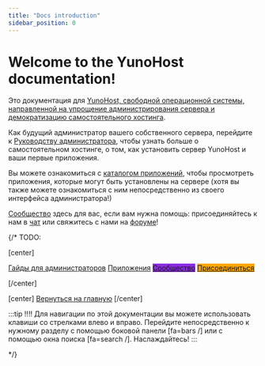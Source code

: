 ```yaml
---
title: "Docs introduction"
sidebar_position: 0
---
```


# Welcome to the YunoHost documentation!

Это документация для [YunoHost, свободной операционной системы, направленной на упрощение администрирования сервера и демократизацию самостоятельного хостинга](/admin/what_is_yunohost).

Как будущий администратор вашего собственного сервера, перейдите к [Руководству администратора](/admin), чтобы узнать больше о самостоятельном хостинге, о том, как установить сервер YunoHost и ваши первые приложения.

Вы можете ознакомиться с [каталогом приложений](https://apps.yunohost.org), чтобы просмотреть приложения, которые могут быть установлены на сервере (хотя вы также можете ознакомиться с ним непосредственно из своего интерфейса администратора!)

[Сообщество](/community) здесь для вас, если вам нужна помощь: присоединяйтесь к нам в [чат](/community/chat_rooms) или свяжитесь с нами на [форуме](/community/forum)!

{/*
TODO:

[center]

<a href="/admindoc" class="btn btn-lg btn-primary inline"><i class="fa fa-cogs"></i> Гайды для администраторов</a>
<a href="/apps" class="btn btn-lg btn-success inline"><i class="fa fa-cubes"></i> Приложения</a>
<a href="/community" class="btn btn-lg btn-primary" style="background: blueviolet;border-color: blueviolet;"><i class="fa fa-users"></i> Сообщество</a>
<a href="/dev" style="background: orange; border-color: orange;" class="btn btn-lg btn-error"><i class="fa fa-heart"></i> Присоединиться</a>

[/center]

[center]
<a href="https://yunohost.org" class="btn btn-lg inline"><i class="fa fa-fw fa-arrow-left"></i> Вернуться на главную</a>
[/center]

:::tip
!!!! Для навигации по этой документации вы можете использовать клавиши со стрелками влево и вправо. Перейдите непосредственно к нужному разделу с помощью боковой панели [fa=bars /] или с помощью окна поиска [fa=search /]. Наслаждайтесь!
:::

*/}
